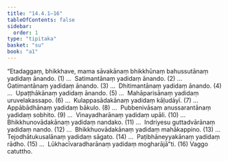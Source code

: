 ```yaml
---
title: "14.4.1–16"
tableOfContents: false
sidebar:
  order: 1
type: "tipitaka"
basket: "su"
book: "a1"
---
```



<DynamicBreadcrumb />

<Division number="219" book="a1">

<Paragraph number="305" book="a1">
“Etadaggaṃ, bhikkhave, mama sāvakānaṃ bhikkhūnaṃ bahussutānaṃ yadidaṃ ānando. (1)
</Paragraph>

</Division>
<Division number="220" book="a1">

<Paragraph number="306" book="a1">
…  Satimantānaṃ yadidaṃ ānando. (2)
</Paragraph>

</Division>
<Division number="221" book="a1">

<Paragraph number="307" book="a1">
…  Gatimantānaṃ yadidaṃ ānando. (3)
</Paragraph>

</Division>
<Division number="222" book="a1">

<Paragraph number="308" book="a1">
…  Dhitimantānaṃ yadidaṃ ānando. (4)
</Paragraph>

</Division>
<Division number="223" book="a1">

<Paragraph number="309" book="a1">
…  Upaṭṭhākānaṃ yadidaṃ ānando. (5)
</Paragraph>

</Division>
<Division number="224" book="a1">

<Paragraph number="310" book="a1">
…  Mahāparisānaṃ yadidaṃ uruvelakassapo. (6)
</Paragraph>

</Division>
<Division number="225" book="a1">

<Paragraph number="311" book="a1">
…  Kulappasādakānaṃ yadidaṃ kāḷudāyī. (7)
</Paragraph>

</Division>
<Division number="226" book="a1">

<Paragraph number="312" book="a1">
…  Appābādhānaṃ yadidaṃ bākulo. (8)
</Paragraph>

</Division>
<Division number="227" book="a1">

<Paragraph number="313" book="a1">
…  Pubbenivāsaṃ anussarantānaṃ yadidaṃ sobhito. (9)
</Paragraph>

</Division>
<Division number="228" book="a1">

<Paragraph number="314" book="a1">
…  Vinayadharānaṃ yadidaṃ upāli. (10)
</Paragraph>

</Division>
<Division number="229" book="a1">

<Paragraph number="315" book="a1">
…  Bhikkhunovādakānaṃ yadidaṃ nandako. (11)
</Paragraph>

</Division>
<Division number="230" book="a1">

<Paragraph number="316" book="a1">
…  Indriyesu guttadvārānaṃ yadidaṃ nando. (12)
</Paragraph>

</Division>
<Division number="231" book="a1">

<Paragraph number="317" book="a1">
…  Bhikkhuovādakānaṃ yadidaṃ mahākappino. (13)
</Paragraph>

</Division>
<Division number="232" book="a1">

<Paragraph number="318" book="a1">
…  Tejodhātukusalānaṃ yadidaṃ sāgato. (14)
</Paragraph>

</Division>
<Division number="233" book="a1">

<Paragraph number="319" book="a1">
…  Paṭibhāneyyakānaṃ yadidaṃ rādho. (15)
</Paragraph>

</Division>
<Division number="234" book="a1">

<Paragraph number="320" book="a1">
…  Lūkhacīvaradharānaṃ yadidaṃ mogharājā”ti. (16)

</Paragraph>
</Division>

<Paragraph number="321" type="center" book="a1">
Vaggo catuttho.
</Paragraph>